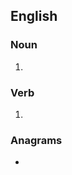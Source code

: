 {{also|SQUIDs}}
==English==

===Noun===
{{head|en|noun form}}

# {{plural of|en|squid}}

===Verb===
{{head|en|verb form}}

# {{present tense of|en|squid}}

===Anagrams===
* {{anagrams|en|a=diqssu|Qudsis}}